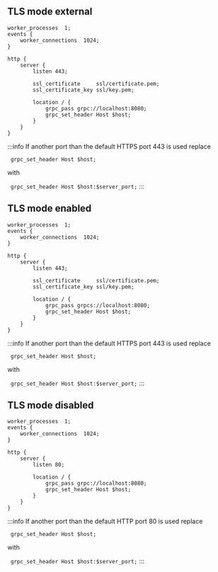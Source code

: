 ## TLS mode external

```
worker_processes  1;
events {
    worker_connections  1024;
}

http {
    server {
        listen 443;

        ssl_certificate     ssl/certificate.pem;
        ssl_certificate_key ssl/key.pem;

        location / {
            grpc_pass grpc://localhost:8080;
            grpc_set_header Host $host;
        }
    }
}
```

:::info If another port than the default HTTPS port 443 is used replace

` grpc_set_header Host $host;`

with

` grpc_set_header Host $host:$server_port;` :::

## TLS mode enabled

```
worker_processes  1;
events {
    worker_connections  1024;
}

http {
    server {
        listen 443;

        ssl_certificate     ssl/certificate.pem;
        ssl_certificate_key ssl/key.pem;

        location / {
            grpc_pass grpcs://localhost:8080;
            grpc_set_header Host $host;
        }
    }
}
```

:::info If another port than the default HTTPS port 443 is used replace

` grpc_set_header Host $host;`

with

` grpc_set_header Host $host:$server_port;` :::

## TLS mode disabled

```
worker_processes  1;
events {
    worker_connections  1024;
}

http {
    server {
        listen 80;

        location / {
            grpc_pass grpc://localhost:8080;
            grpc_set_header Host $host;
        }
    }
}
```

:::info If another port than the default HTTP port 80 is used replace

` grpc_set_header Host $host;`

with

` grpc_set_header Host $host:$server_port;` :::
